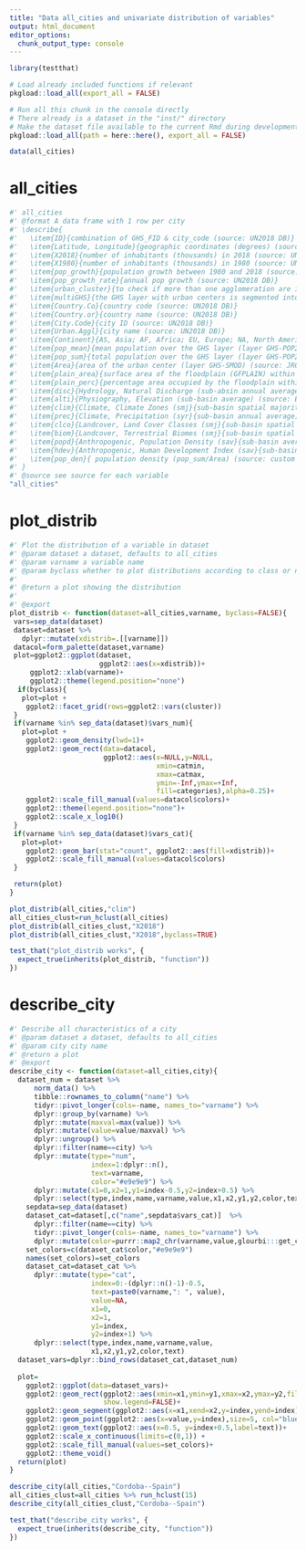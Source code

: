 ```yaml
---
title: "Data all_cities and univariate distribution of variables"
output: html_document
editor_options: 
  chunk_output_type: console
---
```


<!-- Run this 'development' chunk -->
<!-- Store every call to library() that you need to explore your functions -->

```r
library(testthat)
```

<!--
 You need to run the 'description' chunk in the '0-dev_history.Rmd' file before continuing your code there.

If it is the first time you use {fusen}, after 'description', you can directly run the last chunk of the present file with inflate() inside.
--> 

```r
# Load already included functions if relevant
pkgload::load_all(export_all = FALSE)
```


```r
# Run all this chunk in the console directly
# There already is a dataset in the "inst/" directory
# Make the dataset file available to the current Rmd during development
pkgload::load_all(path = here::here(), export_all = FALSE)

data(all_cities)
```

# all_cities

```r
#' all_cities
#' @format A data frame with 1 row per city
#' \describe{
#'   \item{ID}{combination of GHS_FID & city_code (source: UN2018 DB)}
#'   \item{Latitude, Longitude}{geographic coordinates (degrees) (source: UN2018 DB)}
#'   \item{X2018}{number of inhabitants (thousands) in 2018 (source: UN2018 DB)}
#'   \item{X1980}{number of inhabitants (thousands) in 1980 (source: UN2018 DB)}
#'   \item{pop_growth}{population growth between 1980 and 2018 (source: UN2018 DB)}
#'   \item{pop_growth_rate}{annual pop growth (source: UN2018 DB)}
#'   \item{urban_cluster}{to check if more than one agglomeration are in one GHS urban center; it can be 1 (no cluster) or more (source: combination UN2018 and GHS-SMOD class 30)}
#'   \item{multiGHS}{the GHS layer with urban centers is segmented into many polygons; it can be 1 (1 polygon) or more (segmented into many polygons) (source: combination UN2018 and GHS-SMOD class 30)}
#'   \item{Country.Co}{country code (source: UN2018 DB)}
#'   \item{Country.or}{country name (source: UN2018 DB)}
#'   \item{City.Code}{city ID (source: UN2018 DB)}
#'   \item{Urban.Aggl}{city name (source: UN2018 DB)}
#'   \item{Continent}{AS, Asia; AF, Africa; EU, Europe; NA, North America (including central); OC, Oceania; SA, South America (source: custom)}
#'   \item{pop_mean}{mean population over the GHS layer (layer GHS-POP2023) (source: Schiavina et al. 2023. https://ghsl.jrc.ec.europa.eu/ghs_pop2023.php)}
#'   \item{pop_sum}{total population over the GHS layer (layer GHS-POP2023) (source: Schiavina et al. 2023. https://ghsl.jrc.ec.europa.eu/ghs_pop2023.php)}
#'   \item{Area}{area of the urban center (layer GHS-SMOD) (source: JRC 2019)}
#'   \item{plain_area}{surface area of the floodplain (GFPLAIN) within the GHS layer (source: combination of JRC 2019 and Nardi et al., 2019)}
#'   \item{plain_perc}{percentage area occupied by the floodplain within the GHS Layer (source: combination of JRC 2019 and Nardi et al., 2019)}
#'   \item{disc}{Hydrology, Natural Discharge (sub-absin annual average) (source: WaterGAP v2.2, Döll et al. 2003 - extracted from BasinATLAS level 06)}
#'   \item{alti}{Physiography, Elevation (sub-basin average) (source: EarthEnv-DEM90, Robinson et al. 2014 - extracted from BasinATLAS level 06)}
#'   \item{clim}{Climate, Climate Zones (smj}{sub-basin spatial majority) (source: GEnS, Metzger et al. 2013 - extracted from BasinATLAS level 06)}
#'   \item{prec}{Climate, Precipitation (syr}{sub-basin annual average) (source: WorldClim v1.4, Hijmans et al. 2005 - extracted from BasinATLAS level 06)}
#'   \item{clco}{Landcover, Land Cover Classes (smj}{sub-basin spatial majority) (source: GLC2000, Bartholomé & Belward 2005 - extracted from BasinATLAS level 06)}
#'   \item{biom}{Landcover, Terrestrial Biomes (smj}{sub-basin spatial majority) (source: TEOW, Dinerstein et al. 2017 - extracted from BasinATLAS level 06)}
#'   \item{popd}{Anthropogenic, Population Density (sav}{sub-basin average) (source: GPW v4, CIESIN 2016 - extracted from BasinATLAS level 06)}
#'   \item{hdev}{Anthropogenic, Human Development Index (sav}{sub-basin average) (source: HDI v2, Kummu et al. 2018 - extracted from BasinATLAS level 06)}
#'   \item{pop_den}{ population density (pop_sum/Area) (source: custom - from GHS-POP layer)}
#' }
#' @source see source for each variable
"all_cities"
```


# plot_distrib
    
```r
#' Plot the distribution of a variable in dataset
#' @param dataset a dataset, defaults to all_cities
#' @param varname a variable name
#' @param byclass whether to plot distributions according to class or not. Defaults to FALSE
#' 
#' @return a plot showing the distribution 
#' 
#' @export
plot_distrib <- function(dataset=all_cities,varname, byclass=FALSE){
 vars=sep_data(dataset)
 dataset=dataset %>% 
   dplyr::mutate(xdistrib=.[[varname]])
 datacol=form_palette(dataset,varname)
 plot=ggplot2::ggplot(dataset,
                      ggplot2::aes(x=xdistrib))+
     ggplot2::xlab(varname)+
     ggplot2::theme(legend.position="none")
  if(byclass){
   plot=plot +
    ggplot2::facet_grid(rows=ggplot2::vars(cluster))
 } 
 if(varname %in% sep_data(dataset)$vars_num){
   plot=plot +
    ggplot2::geom_density(lwd=1)+
    ggplot2::geom_rect(data=datacol,
                       ggplot2::aes(x=NULL,y=NULL,
                                    xmin=catmin,
                                    xmax=catmax,
                                    ymin=-Inf,ymax=+Inf,
                                    fill=categories),alpha=0.25)+
    ggplot2::scale_fill_manual(values=datacol$colors)+
    ggplot2::theme(legend.position="none")+
    ggplot2::scale_x_log10()
 }
 if(varname %in% sep_data(dataset)$vars_cat){
   plot=plot+
    ggplot2::geom_bar(stat="count", ggplot2::aes(fill=xdistrib))+
    ggplot2::scale_fill_manual(values=datacol$colors)
 }

 return(plot)
}
```
  
```r
plot_distrib(all_cities,"clim")
all_cities_clust=run_hclust(all_cities)
plot_distrib(all_cities_clust,"X2018")
plot_distrib(all_cities_clust,"X2018",byclass=TRUE)
```
  
```r
test_that("plot_distrib works", {
  expect_true(inherits(plot_distrib, "function")) 
})
```

# describe_city

```r
#' Describe all characteristics of a city
#' @param dataset a dataset, defaults to all_cities
#' @param city city name
#' @return a plot
#' @export
describe_city <- function(dataset=all_cities,city){
  dataset_num = dataset %>%
      norm_data() %>% 
      tibble::rownames_to_column("name") %>%
      tidyr::pivot_longer(cols=-name, names_to="varname") %>% 
      dplyr::group_by(varname) %>% 
      dplyr::mutate(maxval=max(value)) %>%
      dplyr::mutate(value=value/maxval) %>% 
      dplyr::ungroup() %>% 
      dplyr::filter(name==city) %>% 
      dplyr::mutate(type="num",
                    index=1:dplyr::n(),
                    text=varname,
                    color="#e9e9e9") %>% 
      dplyr::mutate(x1=0,x2=1,y1=index-0.5,y2=index+0.5) %>% 
      dplyr::select(type,index,name,varname,value,x1,x2,y1,y2,color,text)
    sepdata=sep_data(dataset)
    dataset_cat=dataset[,c("name",sepdata$vars_cat)]  %>% 
      dplyr::filter(name==city) %>% 
      tidyr::pivot_longer(cols=-name, names_to="varname") %>% 
      dplyr::mutate(color=purrr::map2_chr(varname,value,glourbi:::get_color, dataset=dataset))
    set_colors=c(dataset_cat$color,"#e9e9e9")
    names(set_colors)=set_colors
    dataset_cat=dataset_cat %>% 
      dplyr::mutate(type="cat",
                    index=0:-(dplyr::n()-1)-0.5,
                    text=paste0(varname,": ", value),
                    value=NA,
                    x1=0,
                    x2=1,
                    y1=index,
                    y2=index+1) %>%
      dplyr::select(type,index,name,varname,value,
                    x1,x2,y1,y2,color,text)
  dataset_vars=dplyr::bind_rows(dataset_cat,dataset_num)          
  
  plot=
    ggplot2::ggplot(data=dataset_vars)+
    ggplot2::geom_rect(ggplot2::aes(xmin=x1,ymin=y1,xmax=x2,ymax=y2,fill=color),
                       show.legend=FALSE)+
    ggplot2::geom_segment(ggplot2::aes(x=x1,xend=x2,y=index,yend=index))+
    ggplot2::geom_point(ggplot2::aes(x=value,y=index),size=5, col="blue")+
    ggplot2::geom_text(ggplot2::aes(x=0.5, y=index+0.5,label=text))+
    ggplot2::scale_x_continuous(limits=c(0,1)) +
    ggplot2::scale_fill_manual(values=set_colors)+
    ggplot2::theme_void()
  return(plot)
}
```

```r
describe_city(all_cities,"Cordoba--Spain")
all_cities_clust=all_cities %>% run_hclust(15)
describe_city(all_cities_clust,"Cordoba--Spain")
```

```r
test_that("describe_city works", {
  expect_true(inherits(describe_city, "function")) 
})
```


